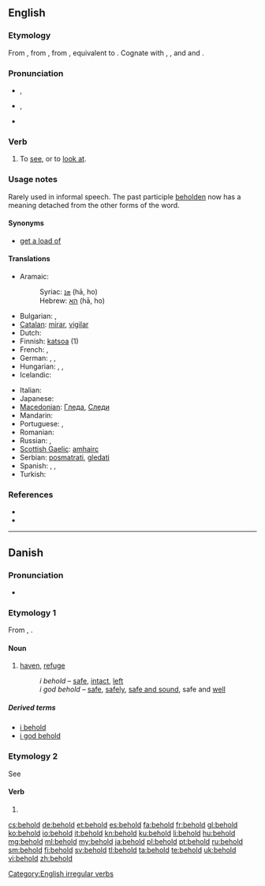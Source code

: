 ==English==

===Etymology===
From {{etyl|enm|en}} {{term|beholden|lang=enm}}, from {{etyl|ang|en}} {{term|behealdan||to hold, have, occupy, possess, guard, preserve, contain, belong, keep, observe, consider, behold, look at, gaze on, see, signify, avail, effect, take care, beware, be cautious, restrain, act, behave|lang=ang}}, from {{etyl|gem-pro|en}} {{recons|bihaldanan||to hold with, keep|lang=gem-pro}}, equivalent to {{prefix|be|hold}}. Cognate with {{etyl|nl|-}} {{term|behouden||to keep, restrain, preserve|lang=nl}}, {{etyl|de|-}} {{term|behalten||to keep, restrain, remember|lang=de}}, {{etyl|da|-}} and {{etyl|no|-}} {{term|beholde||to keep|lang=da|lang=no}} and {{etyl|sv|-}} {{term|behålla||to keep|lang=sv}}.

===Pronunciation===
* {{a|UK}} {{IPA|/bɪˈhəʊld/}}, {{X-SAMPA|/bI"h@Uld/}}
* {{a|GenAM}} {{IPA|/bɪˈhoʊld/}}, {{X-SAMPA|/bI"hoUld/}}
* {{audio|en-us-behold.ogg|Audio (US)}}

===Verb===
{{en-verb|beholds|beholding|beheld|'''[[beheld]]''' or rarely '''[[beholden]]'''}}

# {{transitive}} To [[see]], or to [[look at]].

===Usage notes===
Rarely used in informal speech. The past participle [[beholden]] now has a meaning detached from the other forms of the word.

====Synonyms====
* [[get a load of]]

====Translations====
{{trans-top|to see, to look at}}
* Aramaic:
*: Syriac: [[ܗܐ]] (hā, ho)
*: Hebrew: [[הא]] (hā, ho)
* Bulgarian: {{t+|bg|гледам}}, {{t+|bg|виждам}}
* [[Catalan]]: [[mirar]], [[vigilar]]
* Dutch: {{t+|nl|aanschouwen}}
* Finnish: [[katsoa]] (1)
* French: {{t+|fr|regarder}}, {{t+|fr|voir}}
* German: {{t+|de|betrachten}}, {{t+|de|sehen}}, {{t+|de|schauen}}
* Hungarian: {{t+|hu|meglát}}, {{t+|hu|észrevesz}}, {{t+|hu|megpillant}}
* Icelandic: {{t+|is|sjá}}
{{trans-mid}}
* Italian: {{t+|it|guardare}}
* Japanese: {{t+|ja|見る|tr=miru}}
* [[Macedonian]]: [[Гледа]], [[Следи]]
* Mandarin: {{t-|cmn|看|tr=kàn|sc=Hani}}
* Portuguese: {{t+|pt|ver}}, {{t+|pt|contemplar}}
* Romanian: {{t+|ro|vedea}}
* Russian: {{t+|ru|смотреть}}, {{t+|ru|глядеть}}
* [[Scottish Gaelic]]: [[amhairc]]
* Serbian: [[posmatrati]], [[gledati]]
* Spanish: {{t-|es|contemplar}}, {{t+|es|mirar}}, {{t+|es|observar}}
* Turkish: {{t+|tr|bakmak}}
{{trans-bottom}}

===References===
* {{R:Century 1911}}
* {{R:Webster 1913}}

[[Category:English irregular verbs]]

----

==Danish==

===Pronunciation===
* {{IPA|/behɔl/|[b̥eˈhʌlˀ]|lang=da}}

===Etymology 1===
From {{etyl|gml|da}} {{term|beholt|lang=gml}}, {{term|behalt|lang=gml}}.

====Noun====
{{head|da|noun}}

# {{qualifier|archaic|lang=da}} [[haven]], [[refuge]]
#: ''i behold'' –  [[safe]], [[intact]], [[left]] {{gloss|remaining}}
#: ''i god behold'' – [[safe]], [[safely]], [[safe and sound]], safe and [[well]]

=====Derived terms=====
* [[i behold]]
* [[i god behold]]

===Etymology 2===
See {{term|beholde||to keep|lang=da}}

====Verb====
{{head|da|verb form}}

# {{form of|imperative|beholde|lang=da}}

[[cs:behold]]
[[de:behold]]
[[et:behold]]
[[es:behold]]
[[fa:behold]]
[[fr:behold]]
[[gl:behold]]
[[ko:behold]]
[[io:behold]]
[[it:behold]]
[[kn:behold]]
[[ku:behold]]
[[li:behold]]
[[hu:behold]]
[[mg:behold]]
[[ml:behold]]
[[my:behold]]
[[ja:behold]]
[[pl:behold]]
[[pt:behold]]
[[ru:behold]]
[[sm:behold]]
[[fi:behold]]
[[sv:behold]]
[[tl:behold]]
[[ta:behold]]
[[te:behold]]
[[uk:behold]]
[[vi:behold]]
[[zh:behold]]